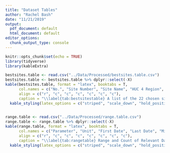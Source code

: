 ```yaml
---
title: "Dataset Tables"
author: "Rachel Bash"
date: "11/21/2019"
output:
  pdf_document: default
  html_document: default
editor_options: 
  chunk_output_type: console
---
```


```r
knitr::opts_chunk$set(echo = TRUE)
library(tidyverse)
library(kableExtra)
```

```r
bestsites.table <- read.csv("../Data/Processed/bestsites.table.csv")
bestsites.table <- bestsites.table %>% dplyr::select(-X)
kable(bestsites.table, format = "latex", booktabs = T,
      col.names = c("No.", "Site Number", "Site Name", "HUC 4 Region", "State", "County Name", "County Population"), escape = FALSE,
      align = c("r", "c", "c", "c", "c", "c", "c"),
      caption = "\\label{tab:bestsitestable} A list of the 22 chosen sites in the lower Missouri River Basin") %>%
  kable_styling(latex_options = c("striped", "scale_down", "hold_position"))
  
```


```r
range.table <- read.csv("../Data/Processed/range.table.csv")
range.table <- range.table %>% dplyr::select(-X)
kable(range.table, format = "latex", booktabs = T,
      col.names = c("Parameter", "Unit", "First Date", "Last Date", "Minimum Value", "Maximum Value", "Total Count", "Type of Data"), escape = FALSE,
      align = c("r", "c", "c", "c", "c", "c", "c", "c"),
      caption = "\\label{tab:rangetable} Range and Count of Relevant Data") %>%
  kable_styling(latex_options = c("striped", "scale_down", "hold_position"))

  
```

